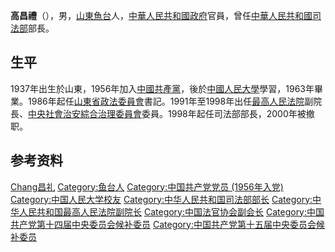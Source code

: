 '''高昌禮'''（{{bd|1937年|7月|catIdx=G高}}），男，[[山東|山東]][[魚台|魚台]]人，[[中華人民共和國政府|中華人民共和國政府]]官員，曾任[[中華人民共和國司法部|中華人民共和國司法部]]部長。

== 生平 ==
1937年出生於山東，1956年加入[[中國共產黨|中國共產黨]]，後於[[中國人民大學|中國人民大學]]學習，1963年畢業。1986年起任[[山東省|山東省]][[政法委員會|政法委員會]]書記。1991年至1998年出任[[中华人民共和国最高人民法院|最高人民法院]]副院長、[[中央社會治安綜合治理委員會|中央社會治安綜合治理委員會]]委員。1998年起任司法部部長，2000年被撤职。

== 参考资料 ==
{{reflist}}

{{start box}}
{{s-before|[[肖揚|肖揚]]}}
{{s-title|[[中华人民共和国司法部|中华人民共和国司法部]]部长|1998年—2000年}}
{{s-after|[[張福森|張福森]]}}
{{end box}}

{{中华人民共和国司法部部长}}
{{Navboxes 
| title  = 高昌礼在[[中国法官协会|中国法官协会]]的职务
| list1  =
{{中国法官协会第一届理事会}}
}}

{{Authority control}}
{{DEFAULTSORT:Gao高}}
[[Category:高姓|Chang昌礼]]
[[Category:鱼台人|Category:鱼台人]]
[[Category:中国共产党党员_(1956年入党)|Category:中国共产党党员 (1956年入党)]]
[[Category:中国人民大学校友|Category:中国人民大学校友]]
[[Category:中华人民共和国司法部部长|Category:中华人民共和国司法部部长]]
[[Category:中华人民共和国最高人民法院副院长|Category:中华人民共和国最高人民法院副院长]]
[[Category:中国法官协会副会长|Category:中国法官协会副会长]]
[[Category:中国共产党第十四届中央委员会候补委员|Category:中国共产党第十四届中央委员会候补委员]]
[[Category:中国共产党第十五届中央委员会候补委员|Category:中国共产党第十五届中央委员会候补委员]]